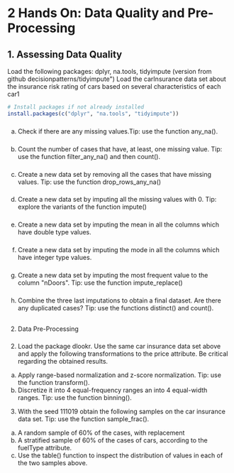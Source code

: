 # 2 Hands On: Data Quality and Pre-Processing

## 1. Assessing Data Quality

Load the following packages: dplyr, na.tools, tidyimpute (version from github
decisionpatterns/tidyimpute\")
Load the carInsurance data set about the insurance risk rating of cars based on several characteristics of
each car1

```r
# Install packages if not already installed
install.packages(c("dplyr", "na.tools", "tidyimpute"))


```

### 
(a) Check if there are any missing values.Tip: use the function any_na().

### 
(b) Count the number of cases that have, at least, one missing value. Tip: use the function filter_any_na() and then count().

### 
(c) Create a new data set by removing all the cases that have missing values. Tip: use the function drop_rows_any_na()

### 
(d) Create a new data set by imputing all the missing values with 0. Tip: explore the variants of the function impute()

### 
(e) Create a new data set by imputing the mean in all the columns which have double type values.

### 
(f) Create a new data set by imputing the mode in all the columns which have integer type values.

### 
(g) Create a new data set by imputing the most frequent value to the column \"nDoors\". Tip: use the function impute_replace()

### 
(h) Combine the three last imputations to obtain a final dataset. Are there any duplicated cases? Tip: use the functions distinct() and count().

## 
2. Data Pre-Processing

### 
2. Load the package dlookr. Use the same car insurance data set above and apply the following
transformations to the price attribute. Be critical regarding the obtained results.
(a) Apply range-based normalization and z-score normalization.
Tip: use the function transform().
(b) Discretize it into 4 equal-frequency ranges an into 4 equal-width ranges.
Tip: use the function binning().
3. With the seed 111019 obtain the following samples on the car insurance data set.
Tip: use the function sample_frac().
(a) A random sample of 60% of the cases, with replacement
(b) A stratified sample of 60% of the cases of cars, according to the fuelType attribute.
(c) Use the table() function to inspect the distribution of values in each of the two samples above.

### 
